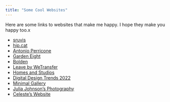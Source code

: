 ```yaml
---
title: "Some Cool Websites"
---
```


Here are some links to websites that make me happy. I hope they make you happy too.x

- [sruvis](http://www.sruvis.com)
- [hip.cat](https://hip.cat)
- [Antonio Perricone](https://antonioperricone.com/)
- [Garden Eight](https://garden-eight.com)
- [Bolden](https://bolden.nl)
- [Leave by WeTransfer](https://leave.bywetransfer.com)
- [Homes and Studios](https://homesandstudios.art)
- [Digital Design Trends 2022](https://www.editorx.com/shaping-design/digital-design-trends-2022)
- [Minimal Gallery](https://minimal.gallery/)
- [Julia Johnson's Photography](https://www.juliajohnson.com/)
- [Celeste's Website](https://www.celestegame.com/)
